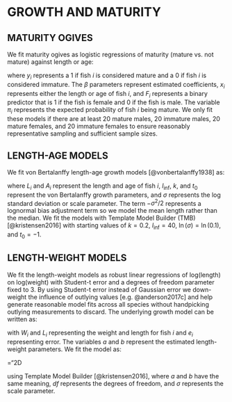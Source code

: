 # GROWTH AND MATURITY {#app:growth-and-maturity}

## MATURITY OGIVES {#sec:maturity-models}

We fit maturity ogives as logistic regressions of maturity (mature vs.\ not
mature) against length or age:

\begin{align}
y_i &\sim \mathrm{Binomial}(\pi_i)\\
\mathrm{logit} \left( \pi_i \right) &= \beta_0 + \beta_1 x_i + \beta_2 F_i
\end{align}
where $y_i$ represents a 1 if fish $i$ is considered mature and a 0 if fish $i$
is considered immature. The $\beta$ parameters represent estimated coefficients,
$x_i$ represents either the length or age of fish $i$, and $F_i$ represents
a binary predictor that is 1 if the fish is female and 0 if the fish is male.
The variable $\pi_i$ represents the expected probability of fish $i$ being
mature. We only fit these models if there are at least 20 mature males, 20
immature males, 20 mature females, and 20 immature females to ensure reasonably
representative sampling and sufficient sample sizes.

## LENGTH-AGE MODELS {#sec:length-age-models}

We fit von Bertalanffy length-age growth models [@vonbertalanffy1938] as:

\begin{equation}
  L_i \sim \operatorname{Log-normal}
  \left( \log(l_\mathrm{inf} (1 - \exp(-k (A_i - t_0)))) - \sigma^2 / 2, \sigma \right),
\end{equation}

where $L_i$ and $A_i$ represent the length and age of fish $i$,
$l_\mathrm{inf}$, $k$, and $t_0$ represent the von Bertalanffy growth
parameters, and $\sigma$ represents the log standard deviation or scale
parameter. The term $- \sigma^2 /2$ represents a 
lognormal bias adjustment term so we model
the mean length rather than the median. We fit the models with Template Model
Builder (TMB) [@kristensen2016] with starting values of $k = 0.2$,
$l_\mathrm{inf} = 40$, $\ln (\sigma) = \ln (0.1)$, and $t_0 = -1$.

## LENGTH-WEIGHT MODELS {#sec:length-weight-models}

We fit the length-weight models as robust linear regressions of log(length) on
log(weight) with Student-t error and a degrees of freedom parameter fixed to 3.
By using Student-t error instead of Gaussian error we down-weight the influence
of outlying values [e.g. @anderson2017c] and help generate reasonable model
fits across all species without handpicking outlying measurements to discard.
The underlying growth model can be written as:

\begin{equation}
  W_i = a \cdot L_i^b \cdot e_i,
\end{equation}

with $W_i$ and $L_i$ representing the weight and length for fish $i$ and $e_i$
representing error.
The variables $a$ and $b$ represent the estimated length-weight parameters.
We fit the model as:

\mathchardef\mhyphen="2D

\begin{equation}
  \log (W_i) \sim \mathrm{Student\mhyphen t} (df = 3, \log(a) + b \log(L_i), \sigma)
\end{equation}

using Template Model Builder [@kristensen2016], where $a$ and $b$ have the same
meaning, $df$ represents the degrees of freedom, and $\sigma$ represents the
scale parameter.
